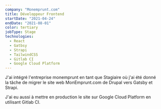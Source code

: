 ```yaml
---
company: "Monemprunt.com"
title: Développeur Frontend
startDate: "2021-04-24"
endDate: "2021-08-01"
color: tertiary
jobType: Stage
technologies:
  - React
  - Gatbsy
  - Strapi
  - TailwindCSS
  - Gitlab CI
  - Google Cloud Platform
---
```


J'ai intégré l'entreprise monemprunt en tant que Stagiaire où j'ai été donné la tâche de
migrer le site web MonEmprunt.com de Drupal vers Gatsby et Strapi.

J'ai eu aussi à mettre en production le site sur Google Cloud Platform en utilisant Gitlab CI.
